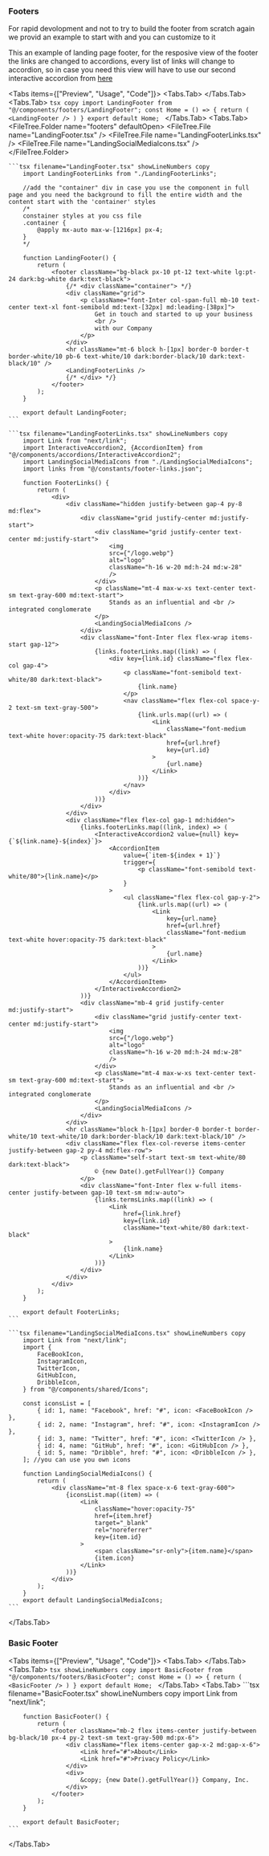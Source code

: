 
### Footers

For rapid devolopment and not to try to build the footer from scratch again we provid an example to start with and you can customize to it

This an example of landing page footer, for the resposive view of the footer the links are changed to accordions, every list of links will change to accordion, so in case you need this view will have to use our second interactive accordion from [here](/docs/components/accordions#interactive-accordion-2)

<Tabs items={["Preview", "Usage", "Code"]}>
  <Tabs.Tab>
    <LandingFooter />
  </Tabs.Tab>
  <Tabs.Tab>
    ```tsx copy
        import LandingFooter from "@/components/footers/LandingFooter";
        const Home = () => {
            return (
                <LandingFooter />
            )
        }
        export default Home;
    ```
  </Tabs.Tab>
  <Tabs.Tab>
    <FileTree>
        <FileTree.Folder name="footers" defaultOpen>
            <FileTree.File name="LandingFooter.tsx" />
            <FileTree.File name="LandingFooterLinks.tsx" />
            <FileTree.File name="LandingSocialMediaIcons.tsx" />
        </FileTree.Folder>
    </FileTree>

    ```tsx filename="LandingFooter.tsx" showLineNumbers copy
        import LandingFooterLinks from "./LandingFooterLinks";

        //add the "container" div in case you use the component in full page and you need the background to fill the entire width and the content start with the 'container' styles
        /*
        constainer styles at you css file
        .container {
            @apply mx-auto max-w-[1216px] px-4;
        }
        */

        function LandingFooter() {
            return (
                <footer className="bg-black px-10 pt-12 text-white lg:pt-24 dark:bg-white dark:text-black">
                    {/* <div className="container"> */}
                    <div className="grid">
                        <p className="font-Inter col-span-full mb-10 text-center text-xl font-semibold md:text-[32px] md:leading-[38px]">
                            Get in touch and started to up your business
                            <br />
                            with our Company
                        </p>
                    </div>
                    <hr className="mt-6 block h-[1px] border-0 border-t border-white/10 pb-6 text-white/10 dark:border-black/10 dark:text-black/10" />
                    <LandingFooterLinks />
                    {/* </div> */}
                </footer>
            );
        }

        export default LandingFooter;
    ```

    ```tsx filename="LandingFooterLinks.tsx" showLineNumbers copy
        import Link from "next/link";
        import InteractiveAccordion2, {AccordionItem} from "@/components/accordions/InteractiveAccordion2";
        import LandingSocialMediaIcons from "./LandingSocialMediaIcons";
        import links from "@/constants/footer-links.json";

        function FooterLinks() {
            return (
                <div>
                    <div className="hidden justify-between gap-4 py-8 md:flex">
                        <div className="grid justify-center md:justify-start">
                            <div className="grid justify-center text-center md:justify-start">
                                <img
                                src={"/logo.webp"}
                                alt="logo"
                                className="h-16 w-20 md:h-24 md:w-28"
                                />
                            </div>
                            <p className="mt-4 max-w-xs text-center text-sm text-gray-600 md:text-start">
                                Stands as an influential and <br /> integrated conglomerate
                            </p>
                            <LandingSocialMediaIcons />
                        </div>
                        <div className="font-Inter flex flex-wrap items-start gap-12">
                            {links.footerLinks.map((link) => (
                                <div key={link.id} className="flex flex-col gap-4">
                                    <p className="font-semibold text-white/80 dark:text-black">
                                        {link.name}
                                    </p>
                                    <nav className="flex flex-col space-y-2 text-sm text-gray-500">
                                        {link.urls.map((url) => (
                                            <Link
                                                className="font-medium text-white hover:opacity-75 dark:text-black"
                                                href={url.href}
                                                key={url.id}
                                            >
                                                {url.name}
                                            </Link>
                                        ))}
                                    </nav>
                                </div>
                            ))}
                        </div>
                    </div>
                    <div className="flex flex-col gap-1 md:hidden">
                        {links.footerLinks.map((link, index) => (
                            <InteractiveAccordion2 value={null} key={`${link.name}-${index}`}>
                                <AccordionItem
                                    value={`item-${index + 1}`}
                                    trigger={
                                        <p className="font-semibold text-white/80">{link.name}</p>
                                    }
                                >
                                    <ul className="flex flex-col gap-y-2">
                                        {link.urls.map((url) => (
                                            <Link
                                                key={url.name}
                                                href={url.href}
                                                className="font-medium text-white hover:opacity-75 dark:text-black"
                                            >
                                                {url.name}
                                            </Link>
                                        ))}
                                    </ul>
                                </AccordionItem>
                            </InteractiveAccordion2>
                        ))}
                        <div className="mb-4 grid justify-center md:justify-start">
                            <div className="grid justify-center text-center md:justify-start">
                                <img
                                src={"/logo.webp"}
                                alt="logo"
                                className="h-16 w-20 md:h-24 md:w-28"
                                />
                            </div>
                            <p className="mt-4 max-w-xs text-center text-sm text-gray-600 md:text-start">
                                Stands as an influential and <br /> integrated conglomerate
                            </p>
                            <LandingSocialMediaIcons />
                        </div>
                    </div>
                    <hr className="block h-[1px] border-0 border-t border-white/10 text-white/10 dark:border-black/10 dark:text-black/10" />
                    <div className="flex flex-col-reverse items-center justify-between gap-2 py-4 md:flex-row">
                        <p className="self-start text-sm text-white/80 dark:text-black">
                            © {new Date().getFullYear()} Company
                        </p>
                        <div className="font-Inter flex w-full items-center justify-between gap-10 text-sm md:w-auto">
                            {links.termsLinks.map((link) => (
                                <Link
                                    href={link.href}
                                    key={link.id}
                                    className="text-white/80 dark:text-black"
                                >
                                    {link.name}
                                </Link>
                            ))}
                        </div>
                    </div>
                </div>
            );
        }

        export default FooterLinks;
    ```

    ```tsx filename="LandingSocialMediaIcons.tsx" showLineNumbers copy
        import Link from "next/link";
        import {
            FaceBookIcon,
            InstagramIcon,
            TwitterIcon,
            GitHubIcon,
            DribbleIcon,
        } from "@/components/shared/Icons";

        const iconsList = [
            { id: 1, name: "Facebook", href: "#", icon: <FaceBookIcon /> },
            { id: 2, name: "Instagram", href: "#", icon: <InstagramIcon /> },
            { id: 3, name: "Twitter", href: "#", icon: <TwitterIcon /> },
            { id: 4, name: "GitHub", href: "#", icon: <GitHubIcon /> },
            { id: 5, name: "Dribble", href: "#", icon: <DribbleIcon /> },
        ]; //you can use you own icons

        function LandingSocialMediaIcons() {
            return (
                <div className="mt-8 flex space-x-6 text-gray-600">
                    {iconsList.map((item) => (
                        <Link
                            className="hover:opacity-75"
                            href={item.href}
                            target="_blank"
                            rel="noreferrer"
                            key={item.id}
                        >
                            <span className="sr-only">{item.name}</span>
                            {item.icon}
                        </Link>
                    ))}
                </div>
            );
        }
        export default LandingSocialMediaIcons;
    ```

  </Tabs.Tab>
</Tabs>

### Basic Footer

<Tabs items={["Preview", "Usage", "Code"]}>
  <Tabs.Tab>
    <BasicFooter />
  </Tabs.Tab>
  <Tabs.Tab>
    ```tsx showLineNumbers copy
      import BasicFooter from "@/components/footers/BasicFooter";
        const Home = () => {
            return (
                <BasicFooter />
            )
        }
        export default Home;
    ```
  </Tabs.Tab>
  <Tabs.Tab>
    ```tsx filename="BasicFooter.tsx" showLineNumbers copy
        import Link from "next/link";

        function BasicFooter() {
            return (
                <footer className="mb-2 flex items-center justify-between bg-black/10 px-4 py-2 text-sm text-gray-500 md:px-6">
                    <div className="flex items-center gap-x-2 md:gap-x-6">
                        <Link href="#">About</Link>
                        <Link href="#">Privacy Policy</Link>
                    </div>
                    <div>
                        &copy; {new Date().getFullYear()} Company, Inc.
                    </div>
                </footer>
            );
        }

        export default BasicFooter;
    ```

  </Tabs.Tab>
</Tabs>
